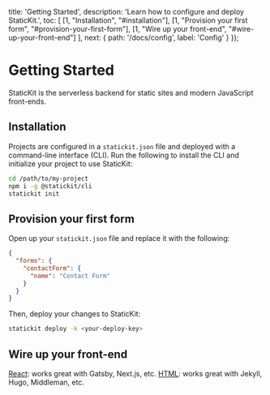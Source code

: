
  title: 'Getting Started',
  description: 'Learn how to configure and deploy StaticKit.',
  toc: [
    [1, "Installation", "#installation"],
    [1, "Provision your first form", "#provision-your-first-form"],
    [1, "Wire up your front-end", "#wire-up-your-front-end"]
  ],
  next: {
    path: '/docs/config',
    label: 'Config'
  }
});

# Getting Started

StaticKit is the serverless backend for static sites and modern JavaScript front-ends.

## Installation

Projects are configured in a `statickit.json` file and deployed with a command-line interface (CLI). Run the following to install the CLI and initialize your project to use StaticKit:

```bash
cd /path/to/my-project
npm i -g @statickit/cli
statickit init
```

## Provision your first form

Open up your `statickit.json` file and replace it with the following:

```json
{
  "forms": {
    "contactForm": {
      "name": "Contact Form"
    }
  }
}
```

Then, deploy your changes to StaticKit:

```bash
statickit deploy -k <your-deploy-key>
```

## Wire up your front-end

<ArrowItem>
  <a href="/docs/forms/react" className="font-semibold text-indigo-600">React</a>: works great with Gatsby, Next.js, etc.
</ArrowItem>

<ArrowItem>
  <a href="/docs/forms/html" className="font-semibold text-indigo-600">HTML</a>: works great with Jekyll, Hugo, Middleman, etc.
</ArrowItem>
